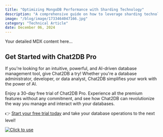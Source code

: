 ```yaml
---
title: "Optimizing MongoDB Performance with Sharding Technology"
description: "A comprehensive guide on how to leverage sharding technology to enhance MongoDB performance."
image: "/blog/image/1733464047166.jpg"
category: "Technical Article"
date: December 06, 2024
---
```


Your detailed MDX content here...

## Get Started with Chat2DB Pro

If you're looking for an intuitive, powerful, and AI-driven database management tool, give Chat2DB a try! Whether you're a database administrator, developer, or data analyst, Chat2DB simplifies your work with the power of AI.

Enjoy a 30-day free trial of Chat2DB Pro. Experience all the premium features without any commitment, and see how Chat2DB can revolutionize the way you manage and interact with your databases.

👉 [Start your free trial today](https://chat2db.ai/pricing) and take your database operations to the next level!


[![Click to use](/image/blog/bg/chat2db.jpg)](https://chat2db.ai/)
